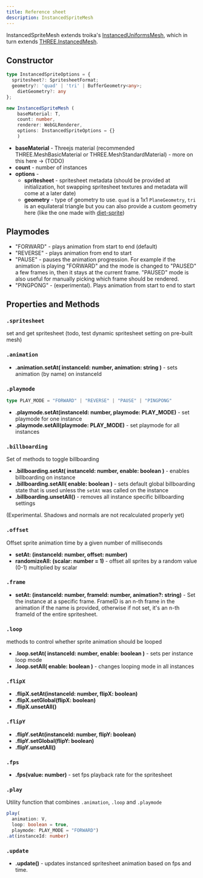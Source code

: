 ```yaml
---
title: Reference sheet
description: InstancedSpriteMesh
---
```


InstancedSpriteMesh extends troika's [InstancedUniformsMesh](https://protectwise.github.io/troika/three-instanced-uniforms-mesh/),
which in turn extends [THREE.InstancedMesh](https://threejs.org/docs/?q=instance#api/en/objects/InstancedMesh).

## Constructor
```ts
type InstancedSpriteOptions = {
  spritesheet?: SpritesheetFormat;
  geometry?: 'quad' | 'tri' | BufferGeometry<any>;
	dietGeometry?: any
};

new InstancedSpriteMesh (
    baseMaterial: T,
    count: number,
    renderer: WebGLRenderer,
    options: InstancedSpriteOptions = {}
    )
```

- **baseMaterial** - Threejs material (recommended THREE.MeshBasicMaterial or THREE.MeshStandardMaterial) - more on this here -> (TODO)
- **count** - number of instances
- **options** -
  - **spritesheet** - spritesheet metadata (should be provided at initialization, hot swapping spritesheet
	textures and metadata will come at a later date)
  - **geometry** - type of geometry to use. `quad` is a 1x1 `PlaneGeometry`, `tri` is an
	equilateral triangle but you can also provide a custom geometry here
	(like the one made with [diet-sprite](/instancedsprite/04-instanced-sprite-building/#generating-slim-sprite-geometries))

## Playmodes
- "FORWARD" - plays animation from start to end (default)
- "REVERSE" - plays animation from end to start
- "PAUSE" - pauses the animation progression. For example if the animation is playing "FORWARD" and the mode
is changed to "PAUSED" a few frames in, then it stays at the current frame. "PAUSED" mode is also useful for
manually picking which frame should be rendered.
- "PINGPONG" - (experimental). Plays animation from start to end to start

## Properties and Methods

### `.spritesheet`
set and get spritesheet (todo, test dynamic spritesheet setting on pre-built mesh)

### `.animation`
  - **.animation.setAt( instanceId: number, animation: string )** - sets animation (by name) on instanceId

### `.playmode`

```ts
type PLAY_MODE = "FORWARD" | "REVERSE" | "PAUSE" | "PINGPONG"

```

- **.playmode.setAt(instanceId: number, playmode: PLAY_MODE)** - set playmode for one instance
- **.playmode.setAll(playmode: PLAY_MODE)** - set playmode for all instances

### `.billboarding`
  Set of methods to toggle billboarding
  - **.billboarding.setAt( instanceId: number, enable: boolean )** - enables billboarding on instance
  - **.billboarding.setAll( enable: boolean )** - sets default global billboarding state that is used
	unless the `setAt` was called on the instance
  - **.billboarding.unsetAll()** - removes all instance specific billboarding settings

 (Experimental. Shadows and normals are not recalculated properly yet)

### `.offset`
  Offset sprite animation time by a given number of milliseconds
  - **setAt: (instanceId: number, offset: number)**
  - **randomizeAll: (scalar: number = 1)** - offset all sprites by a random value (0-1) multiplied by scalar

### `.frame`
  - **setAt: (instanceId: number, frameId: number, animation?: string)** - Set the instance at a specific frame.
	FrameID is an n-th frame in the animation if the name is provided, otherwise if not set, it's an n-th frameId of
	the entire spritesheet.

### `.loop`
  methods to control whether sprite animation should be looped
  - **.loop.setAt( instanceId: number, enable: boolean )** - sets per instance loop mode
  - **.loop.setAll( enable: boolean )** - changes looping mode in all instances


### `.flipX`
  - **.flipX.setAt(instanceId: number, flipX: boolean)**
  - **.flipX.setGlobal(flipX: boolean)**
  - **.flipX.unsetAll()**

### `.flipY`
  - **.flipY.setAt(instanceId: number, flipY: boolean)**
  - **.flipY.setGlobal(flipY: boolean)**
  - **.flipY.unsetAll()**

### `.fps`
 - **.fps(value: number)** - set fps playback rate for the spritesheet


### `.play`
Utility function that combines `.animation`, `.loop` and `.playmode`
```ts
play(
  animation: V,
  loop: boolean = true,
  playmode: PLAY_MODE = "FORWARD")
.at(instanceId: number)

```

### `.update`
 - **.update()** - updates instanced spritesheet animation based on fps and time.
